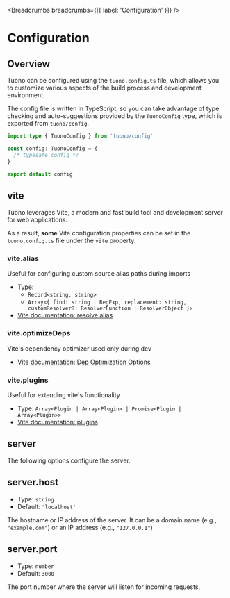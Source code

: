 
<MetaTags
  title="Tuono - tuono.config.ts"
  canonical="https://tuono.dev/documentation/configuration"
/>


<Breadcrumbs breadcrumbs={[{ label: 'Configuration' }]} />

# Configuration

## Overview

Tuono can be configured using the `tuono.config.ts` file,
which allows you to customize various aspects of the build process and development environment.

The config file is written in TypeScript,
so you can take advantage of type checking and auto-suggestions provided by the `TuonoConfig` type,
which is exported from `tuono/config`.

```ts
import type { TuonoConfig } from 'tuono/config'

const config: TuonoConfig = {
  /* typesafe config */
}

export default config
```

## vite

Tuono leverages Vite, a modern and fast build tool and development server for web applications.

As a result, **some** Vite configuration properties can be set in the `tuono.config.ts` file under the `vite` property.

### vite.alias

Useful for configuring custom source alias paths during imports

- Type:
  - `Record<string, string>`
  - `Array<{ find: string | RegExp, replacement: string, customResolver?: ResolverFunction | ResolverObject }>`
- [Vite documentation: resolve.alias](https://vite.dev/config/shared-options#resolve-alias)

### vite.optimizeDeps

Vite's dependency optimizer used only during dev

- [Vite documentation: Dep Optimization Options](https://vite.dev/config/dep-optimization-options)

### vite.plugins

Useful for extending vite's functionality

- Type: `Array<Plugin | Array<Plugin> | Promise<Plugin | Array<Plugin>>`
- [Vite documentation: plugins](https://vite.dev/guide/using-plugins)

## server

The following options configure the server.

## server.host

- Type: `string`
- Default: `'localhost'`

The hostname or IP address of the server.
It can be a domain name (e.g., `"example.com"`) or an IP address (e.g., `"127.0.0.1"`)

## server.port

- Type: `number`
- Default: `3000`

The port number where the server will listen for incoming requests.
